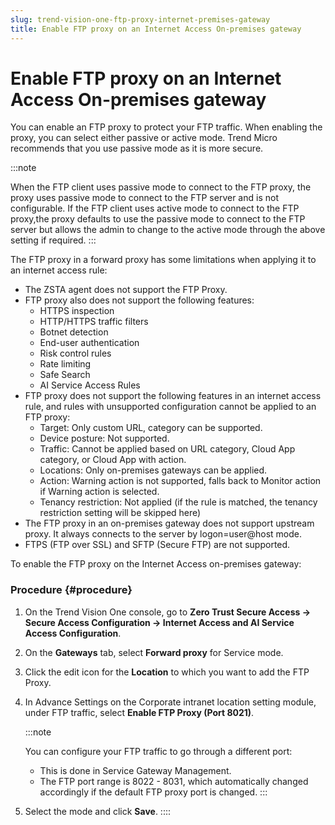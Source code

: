 ```yaml
---
slug: trend-vision-one-ftp-proxy-internet-premises-gateway
title: Enable FTP proxy on an Internet Access On-premises gateway
---
```

# Enable FTP proxy on an Internet Access On-premises gateway

You can enable an FTP proxy to protect your FTP traffic. When enabling the proxy, you can select either passive or active mode. Trend Micro recommends that you use passive mode as it is more secure.

:::note

When the FTP client uses passive mode to connect to the FTP proxy, the proxy uses passive mode to connect to the FTP server and is not configurable. If the FTP client uses active mode to connect to the FTP proxy,the proxy defaults to use the passive mode to connect to the FTP server but allows the admin to change to the active mode through the above setting if required.
:::

The FTP proxy in a forward proxy has some limitations when applying it to an internet access rule:

- The ZSTA agent does not support the FTP Proxy.
- FTP proxy also does not support the following features:
  - HTTPS inspection
  - HTTP/HTTPS traffic filters
  - Botnet detection
  - End-user authentication
  - Risk control rules
  - Rate limiting
  - Safe Search
  - AI Service Access Rules
- FTP proxy does not support the following features in an internet access rule, and rules with unsupported configuration cannot be applied to an FTP proxy:
  - Target: Only custom URL, category can be supported.
  - Device posture: Not supported.
  - Traffic: Cannot be applied based on URL category, Cloud App category, or Cloud App with action.
  - Locations: Only on-premises gateways can be applied.
  - Action: Warning action is not supported, falls back to Monitor action if Warning action is selected.
  - Tenancy restriction: Not applied (if the rule is matched, the tenancy restriction setting will be skipped here)
- The FTP proxy in an on-premises gateway does not support upstream proxy. It always connects to the server by logon=user@host mode.
- FTPS (FTP over SSL) and SFTP (Secure FTP) are not supported.

To enable the FTP proxy on the Internet Access on-premises gateway:

### Procedure {#procedure}

1.  On the Trend Vision One console, go to **Zero Trust Secure Access → Secure Access Configuration → Internet Access and AI Service Access Configuration**.

2.  On the **Gateways** tab, select **Forward proxy** for Service mode.

3.  Click the edit icon for the **Location** to which you want to add the FTP Proxy.

4.  In Advance Settings on the Corporate intranet location setting module, under FTP traffic, select **Enable FTP Proxy (Port 8021)**.

    :::note

    You can configure your FTP traffic to go through a different port:

    - This is done in Service Gateway Management.
    - The FTP port range is 8022 - 8031, which automatically changed accordingly if the default FTP proxy port is changed.
    :::

5.  Select the mode and click **Save**.
::::
